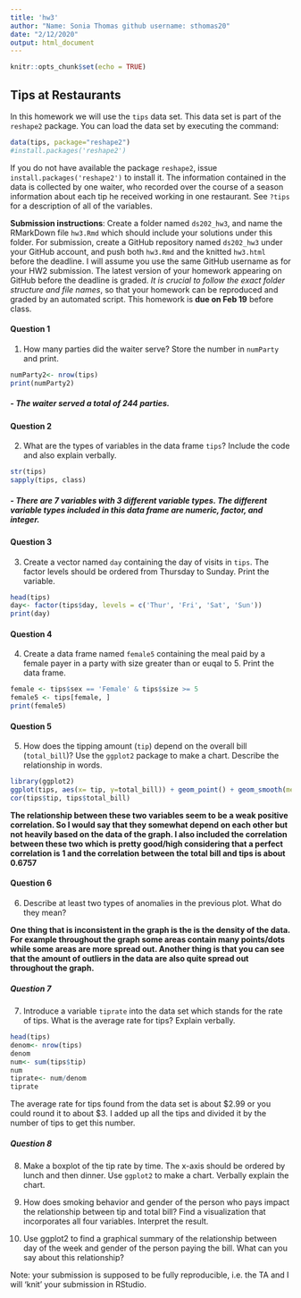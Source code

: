 ```yaml
---
title: 'hw3'
author: "Name: Sonia Thomas github username: sthomas20"
date: "2/12/2020"
output: html_document
---
```

```r
knitr::opts_chunk$set(echo = TRUE)
```

## Tips at Restaurants

In this homework we will use the `tips` data set. This data set is part of the `reshape2` package. You can load the data set by executing the command:
```r
data(tips, package="reshape2")
#install.packages('reshape2')

```
If you do not have available the package `reshape2`, issue `install.packages('reshape2')` to install it. The information contained in the data is collected by one waiter, who recorded over the course of a season information about each tip he received working in one restaurant. See `?tips` for a description of all of the variables. 

**Submission instructions**: Create a folder named `ds202_hw3`, and name the RMarkDown file `hw3.Rmd`  which should include your solutions under this folder. For submission, create a GitHub repository named `ds202_hw3` under your GitHub account, and push both `hw3.Rmd` and the knitted `hw3.html` before the deadline. I will assume you use the same GitHub username as for your HW2 submission. The latest version of your homework appearing on GitHub before the deadline is graded. *It is crucial to follow the exact folder structure and file names*, so that your homework can be reproduced and graded by an automated script. This homework is **due on Feb 19** before class.

#### **Question 1**
1.  How many parties did the waiter serve? Store the number in `numParty` and print. 
```r
numParty2<- nrow(tips)
print(numParty2)
```

##### - **The waiter served a total of 244 parties.**

#### **Question 2**
2. What are the types of variables in the data frame `tips`? Include the code and also explain verbally.
```r
str(tips)
sapply(tips, class)
```

##### - **There are 7 variables with 3 different variable types. The different variable types included in this data frame are numeric, factor, and integer.**

#### **Question 3**
3. Create a vector named `day` containing the day of visits in `tips`. The factor levels should be ordered from Thursday to Sunday. Print the variable.
```r
head(tips)
day<- factor(tips$day, levels = c('Thur', 'Fri', 'Sat', 'Sun'))
print(day)
```

#### **Question 4**
4. Create a data frame named `female5` containing the meal paid by a female payer in a party with size greater than or euqal to 5. Print the data frame.
```r
female <- tips$sex == 'Female' & tips$size >= 5
female5 <- tips[female, ]
print(female5)

```

#### **Question 5**
5. How does the tipping amount (`tip`) depend on the overall bill (`total_bill`)? Use the `ggplot2` package to make a chart. Describe the relationship in words. 
```r
library(ggplot2)
ggplot(tips, aes(x= tip, y=total_bill)) + geom_point() + geom_smooth(method= 'lm', color = 'blue') + ggtitle('Tips vs Total Bill') + xlab('Tips $') + ylab('Total Bill $$')
cor(tips$tip, tips$total_bill)
```

**The relationship between these two variables seem to be a weak positive correlation. So I would say that they somewhat depend on each other but not heavily based on the data of the graph. I also included the correlation between these two which is pretty good/high considering that a perfect correlation is 1 and the correlation between the total bill and tips is about 0.6757 **

#### **Question 6**
6. Describe at least two types of anomalies in the previous plot. What do they mean?

**One thing that is inconsistent in the graph is the is the density of the data. For example throughout the graph some areas contain many points/dots while some areas are more spread out. Another thing is that you can see that the amount of outliers in the data are also quite spread out throughout the graph.**

##### **Question 7**
7. Introduce a variable `tiprate` into the data set which stands for the rate of tips. What is the average rate for tips? Explain verbally. 
```r
head(tips)
denom<- nrow(tips)
denom
num<- sum(tips$tip)
num
tiprate<- num/denom
tiprate
```
The average rate for tips found from the data set is about $2.99 or you could round it to about $3. I added up all the tips and divided it by the number of tips to get this number. 

##### **Question 8**
8. Make a boxplot of the tip rate by time. The x-axis should be ordered by lunch and then dinner. Use `ggplot2` to make a chart. Verbally explain the chart.


9. How does smoking behavior and gender of the person who pays impact the relationship between tip and total bill? Find a visualization that incorporates all four variables. Interpret the result.

10. Use ggplot2 to find a graphical summary of the relationship between day of the week and gender of the person paying the bill. What can you say about this relationship?

Note: your submission is supposed to be fully reproducible, i.e. the TA and I will 'knit' your submission in RStudio. 
